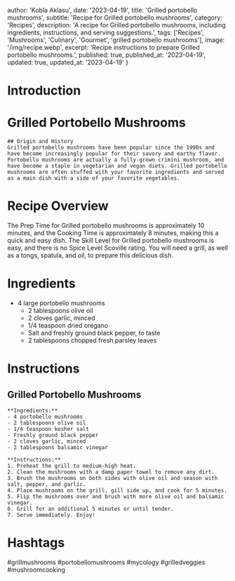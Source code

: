 
  author: 'Kobla Aklasu',
  date: '2023-04-19',
  title: 'Grilled portobello mushrooms',
  subtitle: 'Recipe for Grilled portobello mushrooms',
  category: 'Recipes',
  description: 'A recipe for Grilled portobello mushrooms, including ingredients, instructions, and serving suggestions.',
  tags: ['Recipes', 'Mushrooms', 'Culinary', 'Gourmet', 'grilled portobello mushrooms'],
  image: '/img/recipe.webp',
  excerpt: 'Recipe instructions to prepare Grilled portobello mushrooms.',
  published: true,
  published_at: '2023-04-19',
  updated: true,
  updated_at: '2023-04-19'
}


  # Introduction

# Grilled Portobello Mushrooms
    
    ## Origin and History
    Grilled portobello mushrooms have been popular since the 1990s and have become increasingly popular for their savory and earthy flavor. Portobello mushrooms are actually a fully-grown crimini mushroom, and have become a staple in vegetarian and vegan diets. Grilled portobello mushrooms are often stuffed with your favorite ingredients and served as a main dish with a side of your favorite vegetables.

# Recipe Overview

The Prep Time for Grilled portobello mushrooms is approximately 10 minutes, and the Cooking Time is approximately 8 minutes, making this a quick and easy dish. The Skill Level for Grilled portobello mushrooms is easy, and there is no Spice Level Scoville rating. You will need a grill, as well as a tongs, spatula, and oil, to prepare this delicious dish.

# Ingredients

- 4 large portobello mushrooms
    - 2 tablespoons olive oil
    - 2 cloves garlic, minced
    - 1/4 teaspoon dried oregano
    - Salt and freshly ground black pepper, to taste
    - 2 tablespoons chopped fresh parsley leaves

# Instructions

## Grilled Portobello Mushrooms
    
    **Ingredients:**
    - 4 portobello mushrooms
    - 2 tablespoons olive oil
    - 1/4 teaspoon kosher salt
    - Freshly ground black pepper
    - 2 cloves garlic, minced
    - 2 tablespoons balsamic vinegar 
    
    **Instructions:**
    1. Preheat the grill to medium-high heat.
    2. Clean the mushrooms with a damp paper towel to remove any dirt.
    3. Brush the mushrooms on both sides with olive oil and season with salt, pepper, and garlic.
    4. Place mushrooms on the grill, gill side up, and cook for 5 minutes.
    5. Flip the mushrooms over and brush with more olive oil and balsamic vinegar.
    6. Grill for an additional 5 minutes or until tender.
    7. Serve immediately. Enjoy!

# Hashtags

#grillmushrooms #portobellomushrooms #mycology #grilledveggies #mushroomcooking



